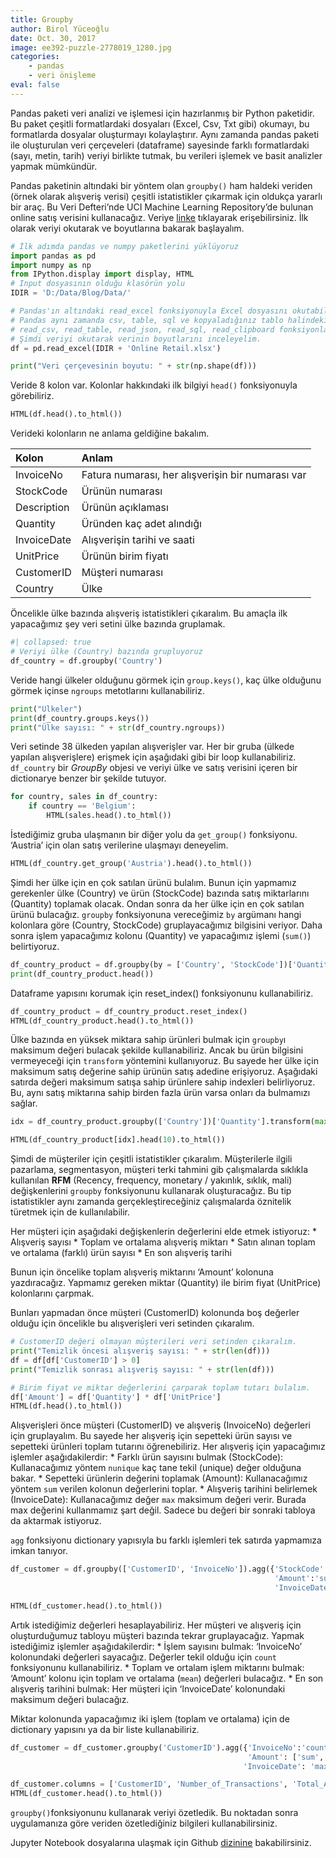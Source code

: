 ```yaml
---
title: Groupby
author: Birol Yüceoğlu
date: Oct. 30, 2017
image: ee392-puzzle-2778019_1280.jpg
categories:
    - pandas
    - veri önişleme
eval: false
---
```


Pandas paketi veri analizi ve işlemesi için hazırlanmış bir Python paketidir. Bu paket çeşitli formatlardaki dosyaları (Excel, Csv, Txt gibi) okumayı, bu formatlarda dosyalar oluşturmayı kolaylaştırır. Aynı zamanda pandas paketi ile oluşturulan veri çerçeveleri (dataframe) sayesinde farklı formatlardaki (sayı, metin, tarih) veriyi birlikte tutmak, bu verileri işlemek ve basit analizler yapmak mümkündür.

Pandas paketinin altındaki bir yöntem olan `groupby()` ham haldeki veriden (örnek olarak alışveriş verisi) çeşitli istatistikler çıkarmak için oldukça yararlı bir araç. Bu Veri Defteri'nde UCI Machine Learning Repository'de bulunan online satış verisini kullanacağız. Veriye [linke](http://archive.ics.uci.edu/ml/datasets/online+retail) tıklayarak erişebilirsiniz. İlk olarak veriyi okutarak ve boyutlarına bakarak başlayalım.


```python
# İlk adımda pandas ve numpy paketlerini yüklüyoruz
import pandas as pd
import numpy as np
from IPython.display import display, HTML
# Input dosyasının olduğu klasörün yolu
IDIR = 'D:/Data/Blog/Data/'

# Pandas'ın altındaki read_excel fonksiyonuyla Excel dosyasını okutabiliriz.
# Pandas aynı zamanda csv, table, sql ve kopyaladığınız tablo halindeki verileri de okuyabilir (clipboard).
# read_csv, read_table, read_json, read_sql, read_clipboard fonksiyonlarını inceleyebilirsiniz.
# Şimdi veriyi okutarak verinin boyutlarını inceleyelim.
df = pd.read_excel(IDIR + 'Online Retail.xlsx')

print("Veri çerçevesinin boyutu: " + str(np.shape(df)))
```

Veride 8 kolon var. Kolonlar hakkındaki ilk bilgiyi `head()` fonksiyonuyla görebiliriz.

```python
HTML(df.head().to_html())
```

Verideki kolonların ne anlama geldiğine bakalım.

|Kolon | Anlam|
|:------------- |:-------------|
|InvoiceNo| Fatura numarası, her alışverişin bir numarası var|
|StockCode| Ürünün numarası |
|Description|Ürünün açıklaması|
|Quantity|Üründen kaç adet alındığı|
|InvoiceDate| Alışverişin tarihi ve saati|
|UnitPrice| Ürünün birim fiyatı|
|CustomerID| Müşteri numarası|
|Country| Ülke|


Öncelikle ülke bazında alışveriş istatistikleri çıkaralım. Bu amaçla ilk yapacağımız şey veri setini ülke bazında gruplamak.

```python
#| collapsed: true
# Veriyi ülke (Country) bazında grupluyoruz
df_country = df.groupby('Country')
```

Veride hangi ülkeler olduğunu görmek için `group.keys()`, kaç ülke olduğunu görmek içinse `ngroups` metotlarını kullanabiliriz.

```python
print("Ülkeler")
print(df_country.groups.keys())
print("Ülke sayısı: " + str(df_country.ngroups))
```

Veri setinde 38 ülkeden yapılan alışverişler var. Her bir gruba (ülkede yapılan alışverişlere) erişmek için aşağıdaki gibi bir loop kullanabiliriz. `df_country` bir *GroupBy* objesi ve veriyi ülke ve satış verisini içeren bir dictionarye benzer bir şekilde tutuyor.

```python
for country, sales in df_country:
    if country == 'Belgium':
        HTML(sales.head().to_html())
```

İstediğimiz gruba ulaşmanın bir diğer yolu da `get_group()` fonksiyonu. 'Austria' için olan satış verilerine ulaşmayı deneyelim.

```python
HTML(df_country.get_group('Austria').head().to_html())
```

Şimdi her ülke için en çok satılan ürünü bulalım. Bunun için yapmamız gerekenler ülke (Country) ve ürün (StockCode) bazında satış miktarlarını (Quantity) toplamak olacak. Ondan sonra da her ülke için en çok satılan ürünü bulacağız. `groupby` fonksiyonuna vereceğimiz `by` argümanı hangi kolonlara göre (Country, StockCode) gruplayacağımız bilgisini veriyor. Daha sonra işlem yapacağımız kolonu (Quantity) ve yapacağımız işlemi (`sum()`) belirtiyoruz.

```python
df_country_product = df.groupby(by = ['Country', 'StockCode'])['Quantity'].sum()
print(df_country_product.head())
```

Dataframe yapısını korumak için reset_index() fonksiyonunu kullanabiliriz.

```python
df_country_product = df_country_product.reset_index()
HTML(df_country_product.head().to_html())
```

Ülke bazında en yüksek miktara sahip ürünleri bulmak için `groupby`ı maksimum değeri bulacak şekilde kullanabiliriz. Ancak bu ürün bilgisini vermeyeceği için `transform` yöntemini kullanıyoruz. Bu sayede her ülke için maksimum satış değerine sahip ürünün satış adedine erişiyoruz. Aşağıdaki satırda değeri maksimum satışa sahip ürünlere sahip indexleri belirliyoruz. Bu, aynı satış miktarına sahip birden fazla ürün varsa onları da bulmamızı sağlar.

```python
idx = df_country_product.groupby(['Country'])['Quantity'].transform(max) == df_country_product['Quantity']

HTML(df_country_product[idx].head(10).to_html())
```

Şimdi de müşteriler için çeşitli istatistikler çıkaralım. Müşterilerle ilgili pazarlama, segmentasyon, müşteri terki tahmini gib çalışmalarda sıklıkla kullanılan **RFM** (Recency, frequency, monetary / yakınlık, sıklık, mali) değişkenlerini `groupby` fonksiyonunu kullanarak oluşturacağız. Bu tip istatistikler aynı zamanda gerçekleştireceğiniz çalışmalarda öznitelik türetmek için de kullanılabilir.

Her müşteri için aşağıdaki değişkenlerin değerlerini elde etmek istiyoruz:
* Alışveriş sayısı
* Toplam ve ortalama alışveriş miktarı
* Satın alınan toplam ve ortalama (farklı) ürün sayısı 
* En son alışveriş tarihi

Bunun için öncelike toplam alışveriş miktarını 'Amount' kolonuna yazdıracağız. Yapmamız gereken miktar (Quantity) ile birim fiyat (UnitPrice) kolonlarını çarpmak. 

Bunları yapmadan önce müşteri (CustomerID) kolonunda boş değerler olduğu için öncelikle bu alışverişleri veri setinden çıkaralım.

```python
# CustomerID değeri olmayan müşterileri veri setinden çıkaralım.
print("Temizlik öncesi alışveriş sayısı: " + str(len(df)))
df = df[df['CustomerID'] > 0]
print("Temizlik sonrası alışveriş sayısı: " + str(len(df)))

# Birim fiyat ve miktar değerlerini çarparak toplam tutarı bulalım.
df['Amount'] = df['Quantity'] * df['UnitPrice']
HTML(df.head().to_html())
```

Alışverişleri önce müşteri (CustomerID) ve alışveriş (InvoiceNo) değerleri için gruplayalım. Bu sayede her alışveriş için sepetteki ürün sayısı ve sepetteki ürünleri toplam tutarını öğrenebiliriz. Her alışveriş için yapacağımız işlemler aşağıdakilerdir:
* Farklı ürün sayısını bulmak (StockCode): Kullanacağımız yöntem `nunique` kaç tane tekil (unique) değer olduğuna bakar.
* Sepetteki ürünlerin değerini toplamak (Amount): Kullanacağımız yöntem `sum` verilen kolonun değerlerini toplar.
* Alışveriş tarihini belirlemek (InvoiceDate): Kullanacağımız değer `max` maksimum değeri verir. Burada max değerini kullanmamız şart değil. Sadece bu değeri bir sonraki tabloya da aktarmak istiyoruz.

`agg` fonksiyonu dictionary yapısıyla bu farklı işlemleri tek satırda yapmamıza imkan tanıyor. 

```python
df_customer = df.groupby(['CustomerID', 'InvoiceNo']).agg({'StockCode':'nunique', 
                                                           'Amount':'sum', 
                                                           'InvoiceDate': 'max'}).reset_index()

HTML(df_customer.head().to_html())
```

Artık istediğimiz değerleri hesaplayabiliriz. Her müşteri ve alışveriş için oluşturduğumuz tabloyu müşteri bazında tekrar gruplayacağız. Yapmak istediğimiz işlemler aşağıdakilerdir:
* İşlem sayısını bulmak: 'InvoiceNo' kolonundaki değerleri sayacağız. Değerler tekil olduğu için `count` fonksiyonunu kullanabiliriz.
* Toplam ve ortalam işlem miktarını bulmak: 'Amount' kolonu için toplam ve ortalama (`mean`) değerleri bulacağız.
* En son alışveriş tarihini bulmak: Her müşteri için 'InvoiceDate' kolonundaki maksimum değeri bulacağız.

Miktar kolonunda yapacağımız iki işlem (toplam ve ortalama) için de dictionary yapısını ya da bir liste kullanabiliriz.

```python
df_customer = df_customer.groupby('CustomerID').agg({'InvoiceNo':'count', 
                                                     'Amount': ['sum','mean'],
                                                    'InvoiceDate': 'max'}).reset_index()

df_customer.columns = ['CustomerID', 'Number_of_Transactions', 'Total_Amount', 'Average_Amount', 'Last_Transaction_Date']
HTML(df_customer.head().to_html())
```

`groupby()`fonksiyonunu kullanarak veriyi özetledik. Bu noktadan sonra uygulamanıza göre veriden özetlediğiniz bilgileri kullanabilirsiniz.

Jupyter Notebook dosyalarına ulaşmak için Github [dizinine](https://github.com/sibirbil/VeriDefteri) bakabilirsiniz.


